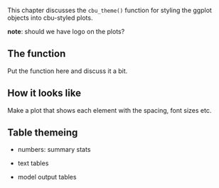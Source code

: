 This chapter discusses the `cbu_theme()` function for styling the ggplot objects into cbu-styled plots.

**note**: should we have logo on the plots?

## The function

Put the function here and discuss it a bit.

## How it looks like

Make a plot that shows each element with the spacing, font sizes etc.

## Table themeing

-   numbers: summary stats

-   text tables

-   model output tables